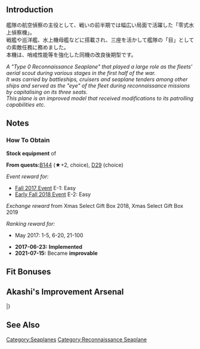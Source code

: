 {{EquipmentInfo|238}}

==Introduction==
艦隊の航空偵察の主役として、戦いの前半期では幅広い局面で活躍した「零式水上偵察機」。<br>
戦艦や巡洋艦、水上機母艦などに搭載され、三座を活かして艦隊の「目」としての索敵任務に務めました。<br>
本機は、哨戒性能等を強化した同機の改良後期型です。

''A "Type 0 Reconnaissance Seaplane" that played a large role as the fleets' aerial scout during various stages in the first half of the war.''<br>
''It was carried by battleships, cruisers and seaplane tenders among other ships and served as the "eye" of the fleet during reconnaissance missions by capitalising on its three seats.''<br>
''This plane is an improved model that received modifications to its patrolling capabilities etc.''

==Notes==
<div class="mw-collapsible"><h3>How To Obtain</h3>
<div class="mw-collapsible-content">
'''Stock equipment''' of {{Ship/Link|Yura Kai Ni}}

'''From quests: '''[[Quests#B144|B144]] (★+2, choice), [[Quests#D29|D29]] (choice)

''Event reward for:''
* [[Fall 2017 Event]] E-1: Easy
* [[Early Fall 2018 Event]] E-2: Easy

''Exchange reward'' from Xmas Select Gift Box 2018, Xmas Select Gift Box 2019

''Ranking reward for:''
* May 2017: 1-5, 6-20, 21-100

</div></div>


<div class="mw-collapsible><h3>Updates History</h3>
<div class="mw-collapsible-content>
* '''2017-06-23:''' '''Implemented'''
* '''2021-07-15:''' Became '''improvable'''
</div></div>

==Fit Bonuses==
{{:Type 0 Reconnaissance Seaplane Model 11B/Bonuses}}
{{:Equipment Bonuses/Reconnaissance Seaplanes}}

== Akashi's Improvement Arsenal ==
{{AkashiWorkshop}}
{{AkashiWorkshopLine
| Name = {{PAGENAME}}
| ItemType = Seaplane
| Fuel = 140
| Ammo = 110
| Steel = 0
| Baux = 330
|Mats0-5 = 6/7
|Mats6-9 = 
|Mats10 = -
|Screws0-5 = 4/5
|Screws6-9 = 
|Screws10 = -
|EquipConsume0-5 = 2x{{Seaplane|Type 0 Recon Seaplane}}
|EquipConsume6-9 = 
|EquipConsume10 = -
| Sun = 
| Mon = 
| Tue = 
| Wed = 
| Thu = Y
| Fri = Y
| Sat = 
| 2ndShip = {{Ship/Link|Yura Kai Ni}}
| Notes = 
}}
|}

==See Also==
{{Equipmentlist}}
[[Category:Seaplanes]]
[[Category:Reconnaissance Seaplane]]